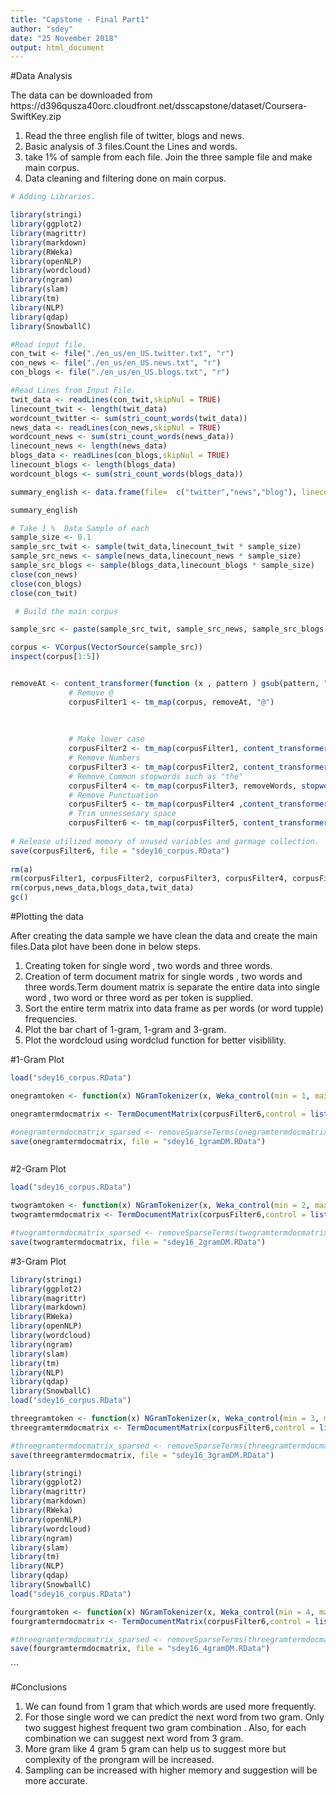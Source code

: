---
title: "Capstone - Final Part1"
author: "sdey"
date: "25 November 2018"
output: html_document
---
#Data Analysis

The data can be downloaded from https://d396qusza40orc.cloudfront.net/dsscapstone/dataset/Coursera-SwiftKey.zip

1. Read the three english file of twitter, blogs and news.
2. Basic analysis of 3 files.Count the Lines and words.
2. take 1% of sample from each file. Join the three sample file and make main corpus.
3. Data cleaning and filtering done on main corpus.

```{r, warning=FALSE}

# Adding Libraries.

library(stringi)
library(ggplot2)
library(magrittr)
library(markdown)
library(RWeka)
library(openNLP)
library(wordcloud)
library(ngram)
library(slam)
library(tm)
library(NLP)
library(qdap)
library(SnowballC)

#Read input file.
con_twit <- file("./en_us/en_US.twitter.txt", "r") 
con_news <- file("./en_us/en_US.news.txt", "r") 
con_blogs <- file("./en_us/en_US.blogs.txt", "r") 

#Read Lines from Input File.
twit_data <- readLines(con_twit,skipNul = TRUE)
linecount_twit <- length(twit_data)
wordcount_twitter <- sum(stri_count_words(twit_data))
news_data <- readLines(con_news,skipNul = TRUE)
wordcount_news <- sum(stri_count_words(news_data))
linecount_news <- length(news_data)
blogs_data <- readLines(con_blogs,skipNul = TRUE)
linecount_blogs <- length(blogs_data)
wordcount_blogs <- sum(stri_count_words(blogs_data))

summary_english <- data.frame(file=  c("twitter","news","blog"), linecount = c (linecount_twit,linecount_news,linecount_blogs),wordcount = c(wordcount_twitter,wordcount_news,wordcount_blogs))

summary_english

# Take 1 %  Data Sample of each
sample_size <- 0.1
sample_src_twit <- sample(twit_data,linecount_twit * sample_size)
sample_src_news <- sample(news_data,linecount_news * sample_size)
sample_src_blogs <- sample(blogs_data,linecount_blogs * sample_size)
close(con_news)
close(con_blogs)
close(con_twit)

 # Build the main corpus

sample_src <- paste(sample_src_twit, sample_src_news, sample_src_blogs )

corpus <- VCorpus(VectorSource(sample_src))
inspect(corpus[1:5])


removeAt <- content_transformer(function (x , pattern ) gsub(pattern, " ", x))
             # Remove @
             corpusFilter1 <- tm_map(corpus, removeAt, "@")
             
             
             
             # Make lower case
             corpusFilter2 <- tm_map(corpusFilter1, content_transformer(tolower))
             # Remove Numbers
             corpusFilter3 <- tm_map(corpusFilter2, content_transformer(removeNumbers))
             # Remove Common stopwords such as "the"
             corpusFilter4 <- tm_map(corpusFilter3, removeWords, stopwords("english"))
             # Remove Punctuation
             corpusFilter5 <- tm_map(corpusFilter4 ,content_transformer(removePunctuation))
             # Trim unnessesary space
             corpusFilter6 <- tm_map(corpusFilter5, content_transformer(stripWhitespace))
             
# Release utilized memory of unused variables and garmage collection.
save(corpusFilter6, file = "sdey16_corpus.RData")
                          
rm(a)
rm(corpusFilter1, corpusFilter2, corpusFilter3, corpusFilter4, corpusFilter5)
rm(corpus,news_data,blogs_data,twit_data)
gc()


```
#Plotting the data

After creating the data sample we have clean the data and create the main files.Data plot have been done in below steps.

1. Creating token for single word , two words and three words.
2. Creation of term document matrix for single words , two words and three words.Term doument matrix is separate the entire data into single word , two word or three word as per token is supplied.
3. Sort the entire term matrix into data frame as per words (or word tupple) frequencies.
4. Plot the bar chart of 1-gram, 1-gram and 3-gram.
5. Plot the wordcloud using wordclud function for better visiblility.


#1-Gram Plot
```{r}

load("sdey16_corpus.RData")

onegramtoken <- function(x) NGramTokenizer(x, Weka_control(min = 1, max = 1))

onegramtermdocmatrix <- TermDocumentMatrix(corpusFilter6,control = list(tokenize = onegramtoken))

#onegramtermdocmatrix_sparsed <- removeSparseTerms(onegramtermdocmatrix, 0.999)
save(onegramtermdocmatrix, file = "sdey16_1gramDM.RData")



```


#2-Gram Plot
```{r}

load("sdey16_corpus.RData")

twogramtoken <- function(x) NGramTokenizer(x, Weka_control(min = 2, max = 2))
twogramtermdocmatrix <- TermDocumentMatrix(corpusFilter6,control = list(tokenize = twogramtoken))

#twogramtermdocmatrix_sparsed <- removeSparseTerms(twogramtermdocmatrix, 0.999)
save(twogramtermdocmatrix, file = "sdey16_2gramDM.RData")

```

#3-Gram Plot
```{r}
library(stringi)
library(ggplot2)
library(magrittr)
library(markdown)
library(RWeka)
library(openNLP)
library(wordcloud)
library(ngram)
library(slam)
library(tm)
library(NLP)
library(qdap)
library(SnowballC)
load("sdey16_corpus.RData")

threegramtoken <- function(x) NGramTokenizer(x, Weka_control(min = 3, max = 3))
threegramtermdocmatrix <- TermDocumentMatrix(corpusFilter6,control = list(tokenize = threegramtoken))

#threegramtermdocmatrix_sparsed <- removeSparseTerms(threegramtermdocmatrix, 0.999)
save(threegramtermdocmatrix, file = "sdey16_3gramDM.RData")
```

```{r}
library(stringi)
library(ggplot2)
library(magrittr)
library(markdown)
library(RWeka)
library(openNLP)
library(wordcloud)
library(ngram)
library(slam)
library(tm)
library(NLP)
library(qdap)
library(SnowballC)
load("sdey16_corpus.RData")

fourgramtoken <- function(x) NGramTokenizer(x, Weka_control(min = 4, max = 4))
fourgramtermdocmatrix <- TermDocumentMatrix(corpusFilter6,control = list(tokenize = fourgramtoken))

#threegramtermdocmatrix_sparsed <- removeSparseTerms(threegramtermdocmatrix, 0.999)
save(fourgramtermdocmatrix, file = "sdey16_4gramDM.RData")
```

```

#Conclusions

1. We can found from 1 gram that which words are used more frequently.
2. For those single word we can predict the next word from two gram. Only two suggest highest frequent two gram combination . Also, for each combination we can suggest next word from 3 gram.
3. More gram like 4 gram 5 gram can help us to suggest more but complexity of the prongram will be increased.
4. Sampling can be increased with higher memory and suggestion will be more accurate.